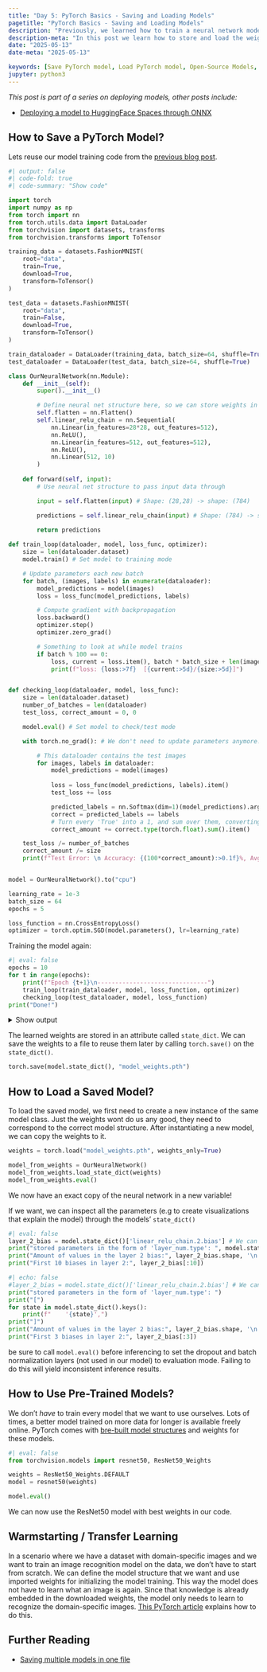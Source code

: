 ```yaml
---
title: "Day 5: PyTorch Basics - Saving and Loading Models"
pagetitle: "PyTorch Basics - Saving and Loading Models"
description: "Previously, we learned how to train a neural network model. But how do we actually make predictions with it? And how can we use open-source models that other people trained? In this post we learn how to store and load the weights that the model learned during training, and how to use open-source models and weights"
description-meta: "In this post we learn how to store and load the weights that the model learned during training, and how to use open-source models and weights, using torchvision.models"
date: "2025-05-13"
date-meta: "2025-05-13"

keywords: [Save PyTorch model, Load PyTorch model, Open-Source Models, Pre Trained Model]
jupyter: python3
---
```


*This post is part of a series on deploying models, other posts include:*

- [Deploying a model to HuggingFace Spaces through ONNX](../day-6-deploying-model-to-huggingface-spaces-through-onnx/index.qmd)

## How to Save a PyTorch Model?
Lets reuse our model training code from the [previous blog post](../day-4-building-and-training-a-neural-network/index.qmd).

```python
#| output: false
#| code-fold: true
#| code-summary: "Show code"

import torch
import numpy as np
from torch import nn
from torch.utils.data import DataLoader
from torchvision import datasets, transforms
from torchvision.transforms import ToTensor

training_data = datasets.FashionMNIST(
    root="data",
    train=True,
    download=True,
    transform=ToTensor()
)

test_data = datasets.FashionMNIST(
    root="data",
    train=False,
    download=True,
    transform=ToTensor()
)

train_dataloader = DataLoader(training_data, batch_size=64, shuffle=True)
test_dataloader = DataLoader(test_data, batch_size=64, shuffle=True)

class OurNeuralNetwork(nn.Module):
    def __init__(self):
        super().__init__()

        # Define neural net structure here, so we can store weights in them.
        self.flatten = nn.Flatten()
        self.linear_relu_chain = nn.Sequential(
            nn.Linear(in_features=28*28, out_features=512),
            nn.ReLU(),
            nn.Linear(in_features=512, out_features=512),
            nn.ReLU(),
            nn.Linear(512, 10)
        )
    
    def forward(self, input):
        # Use neural net structure to pass input data through

        input = self.flatten(input) # Shape: (28,28) -> shape: (784)

        predictions = self.linear_relu_chain(input) # Shape: (784) -> shape: (512) -> shape: (512) -> shape: (10)
        
        return predictions

def train_loop(dataloader, model, loss_func, optimizer):
    size = len(dataloader.dataset)
    model.train() # Set model to training mode

    # Update parameters each new batch
    for batch, (images, labels) in enumerate(dataloader):
        model_predictions = model(images)
        loss = loss_func(model_predictions, labels)

        # Compute gradient with backpropagation
        loss.backward()
        optimizer.step()
        optimizer.zero_grad()

        # Something to look at while model trains
        if batch % 100 == 0:
            loss, current = loss.item(), batch * batch_size + len(images)
            print(f"loss: {loss:>7f}  [{current:>5d}/{size:>5d}]")


def checking_loop(dataloader, model, loss_func):
    size = len(dataloader.dataset)
    number_of_batches = len(dataloader)
    test_loss, correct_amount = 0, 0

    model.eval() # Set model to check/test mode

    with torch.no_grad(): # We don't need to update parameters anymore. This speeds up testing.

        # This dataloader contains the test images
        for images, labels in dataloader:
            model_predictions = model(images)
            
            loss = loss_func(model_predictions, labels).item()
            test_loss += loss

            predicted_labels = nn.Softmax(dim=1)(model_predictions).argmax(1)
            correct = predicted_labels == labels
            # Turn every 'True' into a 1, and sum over them, converting the resulting tensor to a python integer
            correct_amount += correct.type(torch.float).sum().item()

    test_loss /= number_of_batches
    correct_amount /= size
    print(f"Test Error: \n Accuracy: {(100*correct_amount):>0.1f}%, Avg loss: {test_loss:>8f} \n")


model = OurNeuralNetwork().to("cpu")

learning_rate = 1e-3
batch_size = 64
epochs = 5

loss_function = nn.CrossEntropyLoss()
optimizer = torch.optim.SGD(model.parameters(), lr=learning_rate)


```

Training the model again:

```python
#| eval: false
epochs = 10
for t in range(epochs):
    print(f"Epoch {t+1}\n-------------------------------")
    train_loop(train_dataloader, model, loss_function, optimizer)
    checking_loop(test_dataloader, model, loss_function)
print("Done!")
```

<details>
<summary>Show output</summary>

```python
#| echo: false

print("""
Epoch 1
-------------------------------
loss: 1.469673  [   64/60000]
loss: 1.433510  [ 6464/60000]
loss: 1.416146  [12864/60000]
loss: 1.377274  [19264/60000]
loss: 1.353796  [25664/60000]
loss: 1.429164  [32064/60000]
loss: 1.270087  [38464/60000]
loss: 1.251621  [44864/60000]
loss: 1.361366  [51264/60000]
loss: 1.273360  [57664/60000]
Test Error: 
 Accuracy: 63.7%, Avg loss: 1.244470 

Epoch 2
-------------------------------
loss: 1.250782  [   64/60000]
loss: 1.358424  [ 6464/60000]
loss: 1.121522  [12864/60000]
loss: 1.036822  [19264/60000]
loss: 1.188575  [25664/60000]
loss: 1.127103  [32064/60000]
loss: 1.138114  [38464/60000]
loss: 1.059073  [44864/60000]
loss: 1.033557  [51264/60000]
loss: 1.098557  [57664/60000]
Test Error: 
 Accuracy: 65.0%, Avg loss: 1.083130 

Epoch 3
-------------------------------
loss: 1.070835  [   64/60000]
loss: 1.022191  [ 6464/60000]
loss: 1.005594  [12864/60000]
loss: 0.993012  [19264/60000]
loss: 1.047417  [25664/60000]
loss: 1.001495  [32064/60000]
loss: 1.095251  [38464/60000]
loss: 0.926997  [44864/60000]
loss: 0.960782  [51264/60000]
loss: 0.937367  [57664/60000]
Test Error: 
 Accuracy: 66.1%, Avg loss: 0.979457 

Epoch 4
-------------------------------
loss: 0.900051  [   64/60000]
loss: 1.099103  [ 6464/60000]
loss: 1.052053  [12864/60000]
loss: 0.843110  [19264/60000]
loss: 0.914962  [25664/60000]
loss: 1.017330  [32064/60000]
loss: 0.707650  [38464/60000]
loss: 0.890666  [44864/60000]
loss: 1.078490  [51264/60000]
loss: 0.758047  [57664/60000]
Test Error: 
 Accuracy: 67.3%, Avg loss: 0.909492 

Epoch 5
-------------------------------
loss: 0.935071  [   64/60000]
loss: 0.930360  [ 6464/60000]
loss: 0.886458  [12864/60000]
loss: 0.747989  [19264/60000]
loss: 0.919060  [25664/60000]
loss: 0.857149  [32064/60000]
loss: 0.808115  [38464/60000]
loss: 0.957309  [44864/60000]
loss: 0.915866  [51264/60000]
loss: 1.035016  [57664/60000]
Test Error: 
 Accuracy: 68.0%, Avg loss: 0.857042 

Epoch 6
-------------------------------
loss: 0.711309  [   64/60000]
loss: 0.731404  [ 6464/60000]
loss: 0.778495  [12864/60000]
loss: 0.826608  [19264/60000]
loss: 0.690381  [25664/60000]
loss: 0.793883  [32064/60000]
loss: 1.049005  [38464/60000]
loss: 0.860935  [44864/60000]
loss: 0.850578  [51264/60000]
loss: 0.894870  [57664/60000]
Test Error: 
 Accuracy: 69.2%, Avg loss: 0.820537 

Epoch 7
-------------------------------
loss: 0.751307  [   64/60000]
loss: 0.690765  [ 6464/60000]
loss: 0.885832  [12864/60000]
loss: 0.810388  [19264/60000]
loss: 0.656271  [25664/60000]
loss: 0.795354  [32064/60000]
loss: 0.873639  [38464/60000]
loss: 0.952544  [44864/60000]
loss: 0.621379  [51264/60000]
loss: 0.782824  [57664/60000]
Test Error: 
 Accuracy: 70.0%, Avg loss: 0.791091 

Epoch 8
-------------------------------
loss: 0.706885  [   64/60000]
loss: 0.791194  [ 6464/60000]
loss: 0.665691  [12864/60000]
loss: 0.586563  [19264/60000]
loss: 0.746921  [25664/60000]
loss: 0.670890  [32064/60000]
loss: 0.818113  [38464/60000]
loss: 0.725863  [44864/60000]
loss: 0.793836  [51264/60000]
loss: 0.689501  [57664/60000]
Test Error: 
 Accuracy: 71.0%, Avg loss: 0.764419 

Epoch 9
-------------------------------
loss: 0.579552  [   64/60000]
loss: 0.783948  [ 6464/60000]
loss: 0.766569  [12864/60000]
loss: 0.831361  [19264/60000]
loss: 0.964704  [25664/60000]
loss: 0.772870  [32064/60000]
loss: 0.836838  [38464/60000]
loss: 0.806005  [44864/60000]
loss: 0.795276  [51264/60000]
loss: 0.934505  [57664/60000]
Test Error: 
 Accuracy: 72.8%, Avg loss: 0.744880 

Epoch 10
-------------------------------
loss: 0.493929  [   64/60000]
loss: 0.790016  [ 6464/60000]
loss: 0.750857  [12864/60000]
loss: 0.762535  [19264/60000]
loss: 0.822756  [25664/60000]
loss: 0.723158  [32064/60000]
loss: 0.535035  [38464/60000]
loss: 0.708430  [44864/60000]
loss: 0.695287  [51264/60000]
loss: 0.616080  [57664/60000]
Test Error: 
 Accuracy: 73.5%, Avg loss: 0.724422 

Done!""")
```
</details>

The learned weights are stored in an attribute called `state_dict`. We can save the weights to a file to reuse them later by calling `torch.save()` on the `state_dict()`.

```python
torch.save(model.state_dict(), "model_weights.pth")
```

## How to Load a Saved Model?
To load the saved model, we first need to create a new instance of the same model class. Just the weights wont do us any good, they need to correspond to the correct model structure. After instantiating a new model, we can copy the weights to it.

```python
weights = torch.load("model_weights.pth", weights_only=True)

model_from_weights = OurNeuralNetwork()
model_from_weights.load_state_dict(weights)
model_from_weights.eval()
```

We now have an exact copy of the neural network in a new variable! 

If we want, we can inspect all the parameters (e.g to create visualizations that explain the model) through the models' `state_dict()`

```python
#| eval: false
layer_2_bias = model.state_dict()['linear_relu_chain.2.bias'] # We can acces stored parameters through the state_dict keys
print("stored parameters in the form of 'layer_num.type': ", model.state_dict().keys(), '\n')
print("Amount of values in the layer 2 bias:", layer_2_bias.shape, '\n') 
print("First 10 biases in layer 2:", layer_2_bias[:10])
```

```python
#| echo: false
#layer_2_bias = model.state_dict()['linear_relu_chain.2.bias'] # We can acces stored parameters through the state_dict keys
print("stored parameters in the form of 'layer_num.type': ")
print("[")
for state in model.state_dict().keys():
    print(f"    '{state}',")
print("]")
print("Amount of values in the layer 2 bias:", layer_2_bias.shape, '\n') 
print("First 3 biases in layer 2:", layer_2_bias[:3])
```

:::{.callout-warning}
be sure to call `model.eval()` before inferencing to set the dropout and batch normalization layers (not used in our model) to evaluation mode. Failing to do this will yield inconsistent inference results.
:::

## How to Use Pre-Trained Models?

We don't *have* to train every model that we want to use ourselves. Lots of times, a better model trained on more data for longer is available freely online. PyTorch comes with [bre-built model structures](https://docs.pytorch.org/vision/stable/models.html) and weights for these models.

```python
#| eval: false
from torchvision.models import resnet50, ResNet50_Weights

weights = ResNet50_Weights.DEFAULT
model = resnet50(weights)

model.eval() 
```

We can now use the ResNet50 model with best weights in our code.

## Warmstarting / Transfer Learning
In a scenario where we have a dataset with domain-specific images and we want to train an image recognition model on the data, we don't have to start from scratch. We can define the model structure that we want and use imported weights for initializing the model training. This way the model does not have to learn what an image is again. Since that knowledge is already embedded in the downloaded weights, the model only needs to learn to recognize the domain-specific images. [This PyTorch article](https://docs.pytorch.org/tutorials/beginner/transfer_learning_tutorial.html) explains how to do this.

## Further Reading

- [Saving multiple models in one file](https://docs.pytorch.org/tutorials/beginner/saving_loading_models.html#saving-multiple-models-in-one-file)

